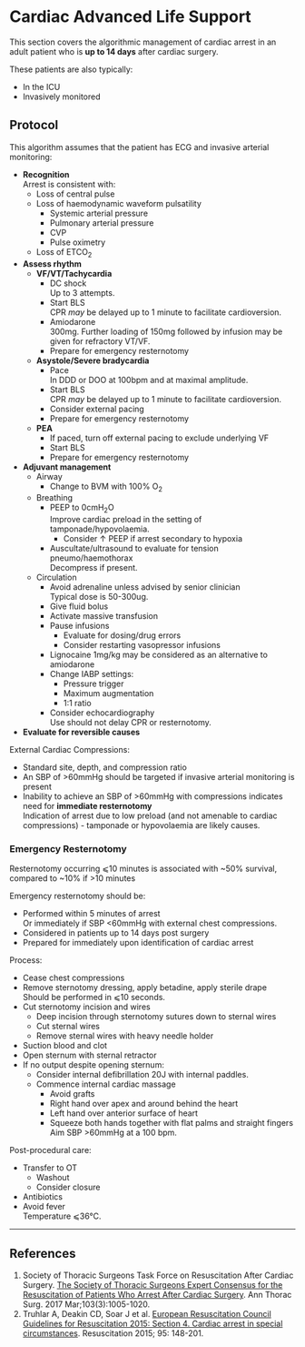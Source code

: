 # Cardiac Advanced Life Support

This section covers the algorithmic management of cardiac arrest in an adult patient who is **up to 14 days** after cardiac surgery.

:::column-margin
These patients are also typically:

* In the ICU  
* Invasively monitored
:::

## Protocol

This algorithm assumes that the patient has ECG and invasive arterial monitoring:

* **Recognition**  
Arrest is consistent with:
	* Loss of central pulse
	* Loss of haemodynamic waveform pulsatility
		* Systemic arterial pressure
		* Pulmonary arterial pressure
		* CVP
		* Pulse oximetry
	* Loss of ETCO~2~
* **Assess rhythm**
	* **VF/VT/Tachycardia**
		* DC shock  
		Up to 3 attempts.
		* Start BLS  
		CPR *may* be delayed up to 1 minute to facilitate cardioversion.
		* Amiodarone  
		300mg. Further loading of 150mg followed by infusion may be given for refractory VT/VF.
		* Prepare for emergency resternotomy
	* **Asystole/Severe bradycardia**
		* Pace  
		In DDD or DOO at 100bpm and at maximal amplitude.  
		* Start BLS  
		CPR *may* be delayed up to 1 minute to facilitate cardioversion.
		* Consider external pacing
		* Prepare for emergency resternotomy
	* **PEA**
		* If paced, turn off external pacing to exclude underlying VF
		* Start BLS
		* Prepare for emergency resternotomy
* **Adjuvant management**
	* Airway  
		* Change to BVM with 100% O~2~
	* Breathing  
		* PEEP to 0cmH~2~O  
		Improve cardiac preload in the setting of tamponade/hypovolaemia.
			* Consider ↑ PEEP if arrest secondary to hypoxia
		* Auscultate/ultrasound to evaluate for tension pneumo/haemothorax  
		Decompress if present.
	* Circulation
		* Avoid adrenaline unless advised by senior clinician  
		Typical dose is 50-300ug.
		* Give fluid bolus
		* Activate massive transfusion
		* Pause infusions  
			* Evaluate for dosing/drug errors
			* Consider restarting vasopressor infusions
		* Lignocaine 1mg/kg may be considered as an alternative to amiodarone
		* Change IABP settings:
			* Pressure trigger
			* Maximum augmentation
			* 1:1 ratio
		* Consider echocardiography  
		Use should not delay CPR or resternotomy.
* **Evaluate for reversible causes**


External Cardiac Compressions:

* Standard site, depth, and compression ratio
* An SBP of >60mmHg should be targeted if invasive arterial monitoring is present
* Inability to achieve an SBP of >60mmHg with compressions indicates need for **immediate resternotomy**  
Indication of arrest due to low preload (and not amenable to cardiac compressions) - tamponade or hypovolaemia are likely causes.


### Emergency Resternotomy

:::caution
Resternotomy occurring ⩽10 minutes is associated with ~50% survival, compared to ~10% if >10 minutes
:::

Emergency resternotomy should be:

* Performed within 5 minutes of arrest  
Or immediately if SBP <60mmHg with external chest compressions.
* Considered in patients up to 14 days post surgery
* Prepared for immediately upon identification of cardiac arrest

Process:

* Cease chest compressions
* Remove sternotomy dressing, apply betadine, apply sterile drape  
Should be performed in ⩽10 seconds.
* Cut sternotomy incision and wires
	* Deep incision through sternotomy sutures down to sternal wires
	* Cut sternal wires
	* Remove sternal wires with heavy needle holder
* Suction blood and clot
* Open sternum with sternal retractor
* If no output despite opening sternum:
	* Consider internal defibrillation
	20J with internal paddles.
	* Commence internal cardiac massage
		* Avoid grafts
		* Right hand over apex and around behind the heart
		* Left hand over anterior surface of heart
		* Squeeze both hands together with flat palms and straight fingers  
		Aim SBP >60mmHg at a 100 bpm.

Post-procedural care:

* Transfer to OT
	* Washout
	* Consider closure
* Antibiotics
* Avoid fever  
Temperature ⩽36°C.

---

## References

1. Society of Thoracic Surgeons Task Force on Resuscitation After Cardiac Surgery. [The Society of Thoracic Surgeons Expert Consensus for the Resuscitation of Patients Who Arrest After Cardiac Surgery](https://www.ncbi.nlm.nih.gov/pubmed/28122680). Ann Thorac Surg. 2017 Mar;103(3):1005-1020.
2. Truhlar A, Deakin CD, Soar J et al. [European Resuscitation Council Guidelines for Resuscitation 2015: Section 4. Cardiac arrest in special circumstances](https://ercguidelines.elsevierresource.com/european-resuscitation-council-guidelines-resuscitation-2015-section-4-cardiac-arrest-special). Resuscitation 2015; 95: 148-201.